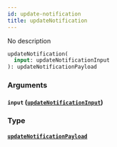 ```yaml
---
id: update-notification
title: updateNotification
---
```


No description

```graphql
updateNotification(
  input: updateNotificationInput
): updateNotificationPayload

```

### Arguments

#### `input` ([`updateNotificationInput`](/v1/inputs/update-notification-input))

### Type

#### [`updateNotificationPayload`](/v1/objects/update-notification-payload)
